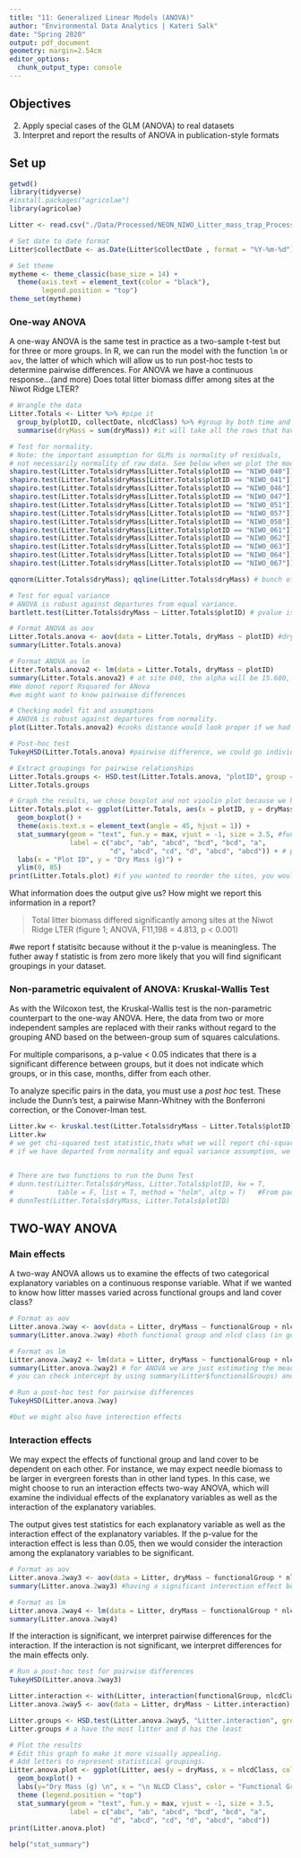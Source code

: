 ```yaml
---
title: "11: Generalized Linear Models (ANOVA)"
author: "Environmental Data Analytics | Kateri Salk"
date: "Spring 2020"
output: pdf_document
geometry: margin=2.54cm
editor_options: 
  chunk_output_type: console
---
```


## Objectives
2. Apply special cases of the GLM (ANOVA) to real datasets
3. Interpret and report the results of ANOVA in publication-style formats

## Set up
```r
getwd()
library(tidyverse)
#install.packages("agricolae")
library(agricolae)

Litter <- read.csv("./Data/Processed/NEON_NIWO_Litter_mass_trap_Processed.csv")

# Set date to date format
Litter$collectDate <- as.Date(Litter$collectDate , format = "%Y-%m-%d")

# Set theme
mytheme <- theme_classic(base_size = 14) +
  theme(axis.text = element_text(color = "black"), 
        legend.position = "top")
theme_set(mytheme)
```

### One-way ANOVA
A one-way ANOVA is the same test in practice as a two-sample t-test but for three or more groups. In R, we can  run the model with the function `lm` or `aov`, the latter of which which will allow us to run post-hoc tests to determine pairwise differences.
For ANOVA we have a continuous response...(and more)
Does total litter biomass differ among sites at the Niwot Ridge LTER?
```r
# Wrangle the data
Litter.Totals <- Litter %>% #pipe it
  group_by(plotID, collectDate, nlcdClass) %>% #group by both time and space, and we used nlcd because it is a categorical variable that we might need to keep it..?
  summarise(dryMass = sum(dryMass)) #it will take all the rows that have same plotID, collectDate and nlcdClass and sum it all up, regarding of the functional group. Because we care about how much litter was collected. We are not necessarily interested in the type of litter. That is why we are summing them up.

# Test for normality. 
# Note: the important assumption for GLMs is normality of residuals, 
# not necessarily normality of raw data. See below when we plot the model.
shapiro.test(Litter.Totals$dryMass[Litter.Totals$plotID == "NIWO_040"]) # to check whether raw data is normally distributed or not
shapiro.test(Litter.Totals$dryMass[Litter.Totals$plotID == "NIWO_041"])
shapiro.test(Litter.Totals$dryMass[Litter.Totals$plotID == "NIWO_046"])
shapiro.test(Litter.Totals$dryMass[Litter.Totals$plotID == "NIWO_047"])
shapiro.test(Litter.Totals$dryMass[Litter.Totals$plotID == "NIWO_051"])
shapiro.test(Litter.Totals$dryMass[Litter.Totals$plotID == "NIWO_057"])
shapiro.test(Litter.Totals$dryMass[Litter.Totals$plotID == "NIWO_058"])
shapiro.test(Litter.Totals$dryMass[Litter.Totals$plotID == "NIWO_061"])
shapiro.test(Litter.Totals$dryMass[Litter.Totals$plotID == "NIWO_062"])
shapiro.test(Litter.Totals$dryMass[Litter.Totals$plotID == "NIWO_063"])
shapiro.test(Litter.Totals$dryMass[Litter.Totals$plotID == "NIWO_064"])
shapiro.test(Litter.Totals$dryMass[Litter.Totals$plotID == "NIWO_067"])

qqnorm(Litter.Totals$dryMass); qqline(Litter.Totals$dryMass) # bunch of values are higher than what we would expect if it was normally distrbuted

# Test for equal variance
# ANOVA is robust against departures from equal variance.
bartlett.test(Litter.Totals$dryMass ~ Litter.Totals$plotID) # pvalue is really low which means that the variance are not equal. keep this in mind that one of the assumption is violated

# Format ANOVA as aov
Litter.Totals.anova <- aov(data = Litter.Totals, dryMass ~ plotID) #drymass as our y and all plossibilities of plotID, it is testing among all the plot IDs saying that dry mass is significantly different in between plotID. It is challenging to say that drymass is different among ALLL, but we not necessarily know which one are different and more details
summary(Litter.Totals.anova)

# Format ANOVA as lm
Litter.Totals.anova2 <- lm(data = Litter.Totals, dryMass ~ plotID)
summary(Litter.Totals.anova2) # at site 040, the alpha will be 15.680, site041 is 15.680 + 1.299. So the ones that are not significant, it is just noting that whether or not the value is significantly different from the intercept (which is the site 040). for anova it is just means..not the slope.. hmm i see..?
#We donot report Rsquared for ANova
#we might want to know pairwaise differences

# Checking model fit and assumptions
# ANOVA is robust against departures from normality.
plot(Litter.Totals.anova2) #cooks distance would look proper if we had continuous predictor variables, the line shd be horizontal but it is not., so what???

# Post-hoc test
TukeyHSD(Litter.Totals.anova) #pairwise difference, we could go individually and see which ones aare significant different pairs based on low p-value but we can do it in a more efficient way

# Extract groupings for pairwise relationships
Litter.Totals.groups <- HSD.test(Litter.Totals.anova, "plotID", group = TRUE) #what the groupings are. if groups are same (letters match) then they are not significantly different from one another. if they all have a, even if it has a and abcd, they are not significantly different
Litter.Totals.groups

# Graph the results, we chose boxplot and not vioolin plot because we have a lot variance so violin might be too thin and too exapnded
Litter.Totals.plot <- ggplot(Litter.Totals, aes(x = plotID, y = dryMass)) +
  geom_boxplot() +
  theme(axis.text.x = element_text(angle = 45, hjust = 1)) +
  stat_summary(geom = "text", fun.y = max, vjust = -1, size = 3.5, #fun.y = where to put function in y axis?, vjust is setting space from the max point. and for some reason you have to put negative
               label = c("abc", "ab", "abcd", "bcd", "bcd", "a", 
                         "d", "abcd", "cd", "d", "abcd", "abcd")) + # put in the exact order as it appear in the dataset (not necessarily the )
  labs(x = "Plot ID", y = "Dry Mass (g)") +
  ylim(0, 85)
print(Litter.Totals.plot) #if you wanted to reorder the sites, you would have to relevel
```

What information does the output give us? How might we report this information in a report?

> Total litter biomass differed significantly among sites at the Niwot Ridge LTER (figure 1; ANOVA, F11,198 = 4.813, p < 0.001)

#we report f statisitc because without it the p-value is meaningless. The futher away f statistic is from zero more likely that you will find significant groupings in your dataset. 


### Non-parametric equivalent of ANOVA: Kruskal-Wallis Test
As with the Wilcoxon test, the Kruskal-Wallis test is the non-parametric counterpart to the one-way ANOVA. Here, the data from two or more independent samples are replaced with their ranks without regard to the grouping AND based on the between-group sum of squares calculations. 

For multiple comparisons, a p-value < 0.05 indicates that there is a significant difference between groups, but it does not indicate which groups, or in this case, months, differ from each other.

To analyze specific pairs in the data, you must use a *post hoc* test. These include the Dunn's test, a pairwise Mann-Whitney with the Bonferroni correction, or the Conover-Iman test.

```r
Litter.kw <- kruskal.test(Litter.Totals$dryMass ~ Litter.Totals$plotID)
Litter.kw
# we get chi-squared test statistic,thats what we will report chi-squared, df and p-value
# if we have departed from normality and equal variance assumption, we can use these non-parametric tests.


# There are two functions to run the Dunn Test
# dunn.test(Litter.Totals$dryMass, Litter.Totals$plotID, kw = T, 
#           table = F, list = T, method = "holm", altp = T)   #From package dunn.test
# dunnTest(Litter.Totals$dryMass, Litter.Totals$plotID)                    #From package FSA
```

## TWO-WAY ANOVA
### Main effects
A two-way ANOVA allows us to examine the effects of two categorical explanatory variables on a continuous response variable. What if we wanted to know how litter masses varied across functional groups and land cover class?

```r
# Format as aov
Litter.anova.2way <- aov(data = Litter, dryMass ~ functionalGroup + nlcdClass) # _ means we are testing main effects (meanng separate effects) now we are also interested in our functional group so we didnt sum them all up. 
summary(Litter.anova.2way) #both functional group and nlcd class (in general, separately) are significant predictors of dry mass

# Format as lm
Litter.anova.2way2 <- lm(data = Litter, dryMass ~ functionalGroup + nlcdClass)
summary(Litter.anova.2way2) # for ANOVA we are just estimating the mean of drymass, intercept represents flowers in a evergreen forest
# you can check intercept by using summary(Litter$functionalGroups) and summary(Litter$nlcdClass). So if we are interested in lets say needles in grassland, you use intercept, needles separately and grassland separtely

# Run a post-hoc test for pairwise differences
TukeyHSD(Litter.anova.2way)

#but we might also have interection effects

```

### Interaction effects
We may expect the effects of functional group and land cover to be dependent on each other. For instance, we may expect needle biomass to be larger in evergreen forests than in other land types. In this case, we might choose to run an interaction effects two-way ANOVA, which will examine the individual effects of the explanatory variables as well as the interaction of the explanatory variables.

The output gives test statistics for each explanatory variable as well as the interaction effect of the explanatory variables. If the p-value for the interaction effect is less than 0.05, then we would consider the interaction among the explanatory variables to be significant.

```r
# Format as aov
Litter.anova.2way3 <- aov(data = Litter, dryMass ~ functionalGroup * nlcdClass) #star means interection effect (remember last time we used + for main effects)
summary(Litter.anova.2way3) #having a significant interection effect between/among predictors

# Format as lm
Litter.anova.2way4 <- lm(data = Litter, dryMass ~ functionalGroup * nlcdClass) # if there is an interaction effect than we will interpret only the interaction pairs and vice-versa
summary(Litter.anova.2way4)

```

If the interaction is significant, we interpret pairwise differences for the interaction. If the interaction is not significant, we interpret differences for the main effects only.
```r
# Run a post-hoc test for pairwise differences
TukeyHSD(Litter.anova.2way3)

Litter.interaction <- with(Litter, interaction(functionalGroup, nlcdClass)) # i want you to dinf the interaction betweenn functional group and nlcd
Litter.anova.2way5 <- aov(data = Litter, dryMass ~ Litter.interaction)

Litter.groups <- HSD.test(Litter.anova.2way5, "Litter.interaction", group = TRUE)
Litter.groups # a have the most litter and d has the least

# Plot the results
# Edit this graph to make it more visually appealing.
# Add letters to represent statistical groupings.
Litter.anova.plot <- ggplot(Litter, aes(y = dryMass, x = nlcdClass, color = functionalGroup)) +
  geom_boxplot() + 
  labs(y="Dry Mass (g) \n", x = "\n NLCD Class", color = "Functional Groups") +
  theme (legend.position = "top")
  stat_summary(geom = "text", fun.y = max, vjust = -1, size = 3.5,
               label = c("abc", "ab", "abcd", "bcd", "bcd", "a", 
                         "d", "abcd", "cd", "d", "abcd", "abcd"))
print(Litter.anova.plot)

help("stat_summary")

```

